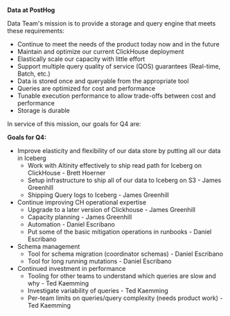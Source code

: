 **Data at PostHog**

Data Team's mission is to provide a storage and query engine that meets these requirements:
- Continue to meet the needs of the product today now and in the future
- Maintain and optimize our current ClickHouse deployment
- Elastically scale our capacity with little effort
- Support multiple query quality of service (QOS) guarantees (Real-time, Batch, etc.)
- Data is stored once and queryable from the appropriate tool
- Queries are optimized for cost and performance
- Tunable execution performance to allow trade-offs between cost and performance
- Storage is durable

In service of this mission, our goals for Q4 are:

**Goals for Q4:**

- Improve elasticity and flexibility of our data store by putting all our data in Iceberg
    - Work with Altinity effectively to ship read path for Iceberg on ClickHouse - Brett Hoerner
    - Setup infrastructure to ship all of our data to Iceberg on S3 - James Greenhill
    - Shipping Query logs to Iceberg - James Greenhill
- Continue improving CH operational expertise
    - Upgrade to a later version of Clickhouse - James Greenhill
    - Capacity planning - James Greenhill
    - Automation - Daniel Escribano
    - Put some of the basic mitigation operations in runbooks - Daniel Escribano
- Schema management
    - Tool for schema migration (coordinator schemas) - Daniel Escribano
    - Tool for long running mutations - Daniel Escribano
- Continued investment in performance
    - Tooling for other teams to understand which queries are slow and why - Ted Kaemming
    - Investigate variability of queries - Ted Kaemming
    - Per-team limits on queries/query complexity (needs product work) - Ted Kaemming